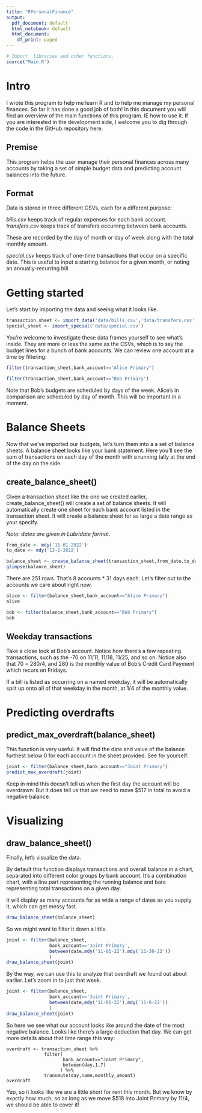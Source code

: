 ```yaml
---
title: "RPersonalFinance"
output:
  pdf_document: default
  html_notebook: default
  html_document:
    df_print: paged
---
```


```r
# Import  libraries and other functions.
source("Main.R") 
```

# Intro

I wrote this program to help me learn R and to help me manage my personal finances. So far it has done a good job of both! In this document you will find an overview of the main functions of this program. IE how to use it. If you are interested in the development side, I welcome you to dig through the code in the GitHub repository here. 

## Premise

This program helps the user manage their personal finances across many accounts by taking a set of simple budget data and predicting account balances into the future.

## Format

Data is stored in three different CSVs, each for a different purpose:

*bills.csv* keeps track of regular expenses for each bank account. *transfers.csv* keeps track of transfers occurring between bank accounts.

These are recorded by the day of month or day of week along with the total monthly amount.

*special.csv* keeps track of one-time transactions that occur on a specific date. This is useful to input a starting balance for a given month, or noting an annually-recurring bill.

# Getting started

Let's start by importing the data and seeing what it looks like.


```r
transaction_sheet <- import_data('data/bills.csv','data/transfers.csv')
special_sheet <- import_special('data/special.csv')
```

You're welcome to investigate these data frames yourself to see what's inside. They are more or less the same as the CSVs, which is to say the budget lines for a bunch of bank accounts. We can review one account at a time by filtering:

```r
filter(transaction_sheet,bank_account=="Alice Primary")
```
```r
filter(transaction_sheet,bank_account=="Bob Primary")
```

Note that Bob's budgets are scheduled by days of the week. Alice's in comparison are scheduled by day of month. This will be important in a moment.

# Balance Sheets

Now that we've imported our budgets, let's turn them into a a set of balance sheets. A balance sheet looks like your bank statement. Here you'll see the sum of transactions on each day of the month with a running tally at the end of the day on the side. 

## create_balance_sheet()

Given a transaction sheet like the one we created earlier, create_balance_sheet() will create a set of balance sheets. It will automatically create one sheet for each bank account listed in the transaction sheet. It will create a balance sheet for as large a date range as your specify.

*Note: dates are given in Lubridate format.*
```r
from_date <- mdy('11-01-2022')
to_date <- mdy('12-1-2022')

balance_sheet <- create_balance_sheet(transaction_sheet,from_date,to_date)
glimpse(balance_sheet)
```
There are 251 rows. That's 8 accounts * 31 days each. Let's filter out to the accounts we care about right now.

```r
alice <- filter(balance_sheet,bank_account=="Alice Primary")
alice
```

```r
bob <- filter(balance_sheet,bank_account=="Bob Primary")
bob
```

## Weekday transactions

Take a close look at Bob's account. Notice how there's a few repeating transactions, such as the -70 on 11/11, 11/18, 11/25, and so on. Notice also that 70 = 280/4, and 280 is the monthly value of Bob's Credit Card Payment which recurs on Fridays.

If a bill is listed as occurring on a named weekday, it will be automatically split up onto all of that weekday in the month, at 1/4 of the monthly value. 

# Predicting overdrafts

## predict_max_overdraft(balance_sheet)

This function is very useful. It will find the date and value of the balance furthest below 0 for each account in the sheet provided. See for yourself:

```r
joint <- filter(balance_sheet,bank_account=="Joint Primary")
predict_max_overdraft(joint)
```

Keep in mind this doesn't tell us when the first day the account will be overdrawn: But it does tell us that we need to move $517 in total to avoid a negative balance.

# Visualizing

## draw_balance_sheet()

Finally, let's visualize the data.

By default this function displays transactions and overall balance in a chart, separated into different color groups by bank account. It's a combination chart, with a line part representing the running balance and bars representing total transactions on a given day. 

It will display as many accounts for as wide a range of dates as you supply it, which can get messy fast.

```r
draw_balance_sheet(balance_sheet)
```

So we might want to filter it down a little. 

```r
joint <- filter(balance_sheet,
                bank_account=='Joint Primary',
                between(date,mdy('11-01-22'),mdy('11-30-22'))
                )
draw_balance_sheet(joint)
```

By the way, we can use this to analyze that overdraft we found out about earlier. Let's zoom in to just that week.

```r
joint <- filter(balance_sheet,
                bank_account=='Joint Primary',
                between(date,mdy('11-01-22'),mdy('11-8-22'))
                )
draw_balance_sheet(joint)
```
So here we see what our account looks like around the date of the most negative balance. Looks like there's a large deduction that day. We can get more details about that time range this way:

```undefined
overdraft <- transaction_sheet %>% 
              filter(
                     bank_account=="Joint Primary",
                     between(day,1,7)
                    ) %>%
              transmute(day,name,monthly_amount)
overdraft
```

Yep, so it looks like we are a little short for rent this month. But we know by exactly how much, so as long as we move $518 into Joint Primary by 11/4, we should be able to cover it!

